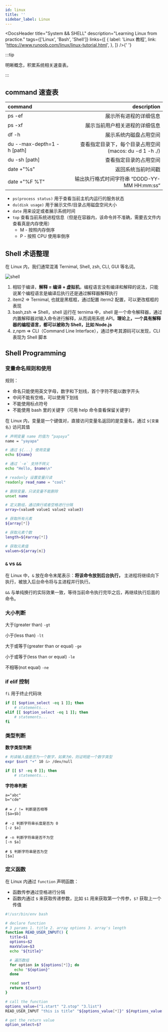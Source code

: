 ```yaml
---
id: linux
title: ''
sidebar_label: Linux
---
```



<DocsHeader
  title="System && SHELL"
  description="Learning Linux from practice."
  tags={['Linux', 'Bash', 'Shell']}
  links={[
    {
      label: 'Linux 教程',
      link: 'https://www.runoob.com/linux/linux-tutorial.html',
    },
  ]}
/>{' '}

:::tip

明晰概念，积累系统相关速查表。

:::

## command 速查表

| command                    |                                             description |
| :------------------------- | ------------------------------------------------------: |
| ps -ef                     |                                  展示所有进程的详细信息 |
| ps -xf                     |                          展示当前用户相关进程的详细信息 |
| df -h                      |                                  展示系统内磁盘占用空间 |
| du --max-depth=1 -h [path] | 查看指定目录下，每个目录占用空间 (macos: du -d 1 -h ./) |
| du -sh [path]              |                                  查看指定目录的占用空间 |
| date +"%s"                 |                                      返回系统当前时间戳 |
| date +"%F %T"              |            输出执行格式时间字符串 “DDDD-YY-MM HH:mm:ss“ |

- `ps(process status)` 用于查看当前主机内运行的服务状态
- `du(disk usage)` 用于展示文件/目录占用磁盘空间大小
- `date` 用来设定或者展示系统时间
- `top` 查看当前系统进程信息（但是在容器内，该命令并不准确，需要去文件内查看真是内存使用）
  - M - 按照内存倒序
  - P - 按照 CPU 使用率倒序

## Shell 术语整理

在 Linux 内，我们通常混淆 Ternimal, Shell, zsh, CLI, GUI 等名词。

![shell](https://img.joyjoy.cc/os/shell.png)

1. 相较于编译，**解释 = 编译 + 虚拟机**，编程语言没有编译和解释的说法，只能说某个编程语言是编译后执行还是通过解释器解释执行
2. item2 => Ternimal, 也就是黑框框，通过配置 iterm2 配置，可以更改框框的表现
3. bash,zsh => Shell，shell 运行在 ternima 中，shell 是一个命令解释器，通过内置解释器对输入命令进行解释，从而调用系统 API。**理论上，一个具有解释器的编程语言，都可以被称为 Shell，比如 Node.js**
4. z,npm => CLI（Command Line Interface），通过参考其源码可以发现，CLI 表现为 Shell 脚本

## Shell Programming

### 变量命名规则和使用

规则：

- 命名只能使用英文字母，数字和下划线，首个字符不能以数字开头
- 中间不能有空格，可以使用下划线
- 不能使用标点符号
- 不能使用 bash 里的关键字（可用 help 命令查看保留关键字）

在 Linux 内，变量是一个键值对，直接访问变量名返回的是变量名，通过 `${变量名}` 访问其值

```bash
# 声明变量 name 的值为 “papaya”
name = "yayapa"

# 通过 ${...} 使用变量
echo ${name}

# 通过 `-e` 支持不转义
echo "Hello, $name\n"

# readonly 设置变量只读
readonly read_name = "cool"

# 删除变量，只读变量不能删除
unset name

# 定义数组，通过换行或者空格进行分隔
array=(value0 value1 value2 value3)

# 获取所有元素
${array[*]}

# 获取元素个数
length=${#array[*]}

# 获取元素值
valuen=${array[n]}
```

### `&` vs `&&`

在 Linux 中，`&` 放在命令末尾表示：**将该命令放到后台执行，** 主进程将继续向下执行，被放入后台命令将与主进程并行执行。

`&&` 与单纯换行的实际效果一致，等待当前命令执行完毕之后，再继续执行后面的命令。

### 大小判断

大于(greater than) `-gt`

小于(less than) `-lt`

大于或等于(greater than or equal) `-ge`

小于或等于(less than or equal) `-le`

不相等(not equal) `-ne`

### if elif 控制

`fi` 用于终止代码块

```sh
if [[ $option_select -eq 1 ]]; then
	# statements...
elif [[ $option_select -eq 1 ]]; then
	# statements...
fi
```

### 类型判断

**数字类型判断**

```sh
# 判读输入值是否为一个数字，如果为0，则证明是一个数字类型
expr $sort "+" 10 &> /dev/null

if [[ $? -eq 0 ]]; then
	# statements...
```

**字符串判断**

```shell
a="abc"
b="cde"

# = / != 判断是否相等
[$a=$b]

# -z 判断字符串长度是否为 0
[-z $a]

# -n 判断字符串是否不为空
[-n $a]

# $ 判断字符串是否为空
[$a]
```

### 定义函数

在 Linux 内通过 `function` 声明函数：

- 函数传参通过空格进行分隔
- 函数内通过 `$` 来获取传递参数，比如 `$1` 用来获取第一个传参，`$?` 获取上一个传值

```Bash
#!/usr/bin/env bash

# declare function
# 3 params 1. title 2. array options 3. array's length
function READ_USER_INPUT() {
  title=$1
  options=$2
  maxValue=$3
  echo "${title}"

  # 遍历数组
  for option in ${options[*]}; do
    echo "${option}"
  done

  read sort
  return ${sort}
}

# call the function
options_value=("1.start" "2.stop" "3.list")
READ_USER_INPUT "this is title" "${options_value[*]}" ${#options_value[*]}

# get the return value
option_select=$?
```
